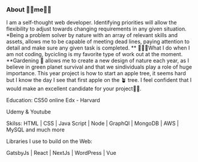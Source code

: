 ### About 👩‍⚕me👩‍⚕️




I am a self-thought web developer.
Identifying priorities will allow the flexibility to adjust 
towards changing requirements in any given situation.  
*Being a problem solver by nature with an array of relevant skills and assets, allows me to be capable of meeting dead 
lines, paying attention to detail and make sure any given task is completed. 
** 🚵🏼‍♀️What I do when I am not coding, bycicling is my favorite type of work out at the moment. 
**Gardening 🎋 allows me to create a new design of nature each year, as I believe in green planet 
survival and that we sindividuals play a role of huge importance. 
This year project is how to 
start an apple tree, it seems hard but I know the day I see that first apple on the 🪴 tree.
I feel confident that I would make an excellent candidate for your project👩🏼‍.

Education:
 CS50 online Edx - Harvard 
 
 Udemy & Youtube

Skilss:
HTML | CSS | Java Script | Node | GraphQl | MongoDB | AWS | MySQL and much more

Libraries I use to build on the Web:

GatsbyJs | React | NextJs | WordPress | Vue
